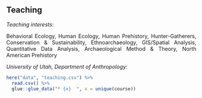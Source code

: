 
<br>

## Teaching

_Teaching interests_:  

<div style = "text-align: justify; text-justify: inter-word;">
Behavioral Ecology, Human Ecology, Human Prehistory, Hunter-Gatherers, Conservation \& Sustainability, Ethnoarchaeology, GIS/Spatial Analysis, Quantitative Data Analysis, Archaeological Method \& Theory, North American Prehistory  
</div>

_University of Utah, Department of Anthropology_:  

```r

here("data", "teaching.csv") %>% 
  read.csv() %>% 
  glue::glue_data("* {x}  ", x = unique(course))

```